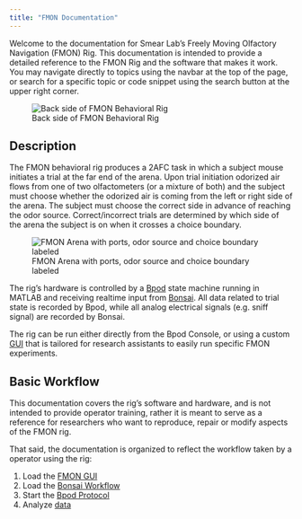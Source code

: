 ```yaml
---
title: "FMON Documentation"
---
```


Welcome to the documentation for Smear Lab's Freely Moving Olfactory Navigation (FMON) Rig. This documentation is intended to provide a detailed reference to the FMON Rig and the software that makes it work. You may navigate directly to topics using the navbar at the top of the page, or search for a specific topic or code snippet using the search button at the upper right corner.

![Back side of FMON Behavioral Rig](images/fmon_backend.jpg){fig-align="center"}

## Description
The FMON behavioral rig produces a 2AFC task in which a subject mouse initiates a trial at the far end of the arena. Upon trial initiation odorized air flows from one of two olfactometers (or a mixture of both) and the subject must choose whether the odorized air is coming from the left or right side of the arena. The subject must choose the correct side in advance of reaching the odor source. Correct/incorrect trials are determined by which side of the arena the subject is on when it crosses a choice boundary.

![FMON Arena with ports, odor source and choice boundary labeled](images/bonsai_video_preview_anno.jpg){fig-align="center"}

The rig's hardware is controlled by a [Bpod](bpod.qmd) state machine running in MATLAB and receiving realtime input from [Bonsai](bonsai.qmd). All data related to trial state is recorded by Bpod, while all analog electrical signals (e.g. sniff signal) are recorded by Bonsai.

The rig can be run either directly from the Bpod Console, or using a custom [GUI](gui.qmd) that is tailored for research assistants to easily run specific FMON experiments.

## Basic Workflow
This documentation covers the rig's software and hardware, and is not intended to provide operator training, rather it is meant to serve as a reference for researchers who want to reproduce, repair or modify aspects of the FMON rig. 

That said, the documentation is organized to reflect the workflow taken by a operator using the rig:

1. Load the [FMON GUI](gui.qmd)
2. Load the [Bonsai Workflow](bonsai.qmd)
3. Start the [Bpod Protocol](bpod.qmd)
4. Analyze [data](data.qmd)
